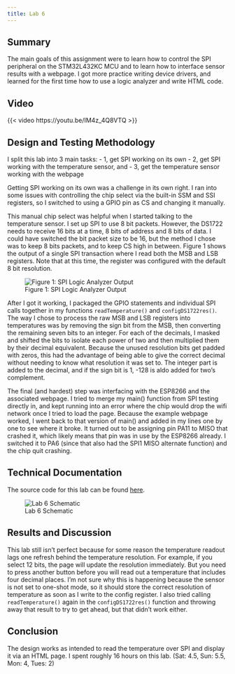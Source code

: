```yaml
---
title: Lab 6
---
```

## Summary

The main goals of this assignment were to learn how to control the SPI peripheral on the STM32L432KC MCU 
and to learn how to interface sensor results with a webpage. I got more practice writing device drivers, 
and learned for the first time how to use a logic analyzer and write HTML code. \

## Video 
{{< video  https://youtu.be/IM4z_4Q8VTQ >}}


## Design and Testing Methodology
I split this lab into 3 main tasks:
- 1, get SPI working on its own
- 2, get SPI working with the temperature sensor, and 
- 3, get the temperature sensor working with the webpage

Getting SPI working on its own was a challenge in its own right. I ran into some issues with controlling the chip select
via the built-in SSM and SSI registers, so I switched to using a GPIO pin as CS and changing it manually.\

This manual chip select was helpful when I started talking to the temperature sensor. I set up SPI to use 8 bit packets.
However, the DS1722 needs to receive 16 bits at a time, 8 bits of address and 8 bits of data. I could have switched the bit packet
size to be 16, but the method I chose was to keep 8 bits packets, and to keep CS high in between. Figure 1 shows the output of a single SPI transaction where I read both the MSB and LSB registers. Note that at this time, the register was configured with the default 8 bit resolution.\

![Figure 1: SPI Logic Analyzer Output](/labs/lab6/images/spi.png)

 After I got it working, I packaged the GPIO statements and individual SPI calls together in my functions `readTemperature()` and `configDS1722res()`. The way I chose to process the raw MSB and LSB registers into temperatures was by removing the sign bit from the MSB, then converting the remaining seven bits to an integer. For each of the decimals, I masked and shifted the bits to isolate each power of two and then multiplied them by their decimal equivalent. Because the unused resolution bits get padded with zeros, this had the advantage of being able to give the correct decimal without needing to know what resolution it was set to. The integer part is added to the decimal, and if the sign bit is 1, -128 is aldo added for two's complement.\

The final (and hardest) step was interfacing with the ESP8266 and the associated webpage. I tried to merge my main() function from SPI testing directly in, and kept running into an error where the chip would drop the wifi network once I tried to load the page. Because the example webpage worked, I went back to that version of main() and added in my lines one by one to see where it broke. It turned out to be assigning pin PA11 to MISO that crashed it, which likely means that pin was in use by the ESP8266 already. I switched it to PA6 (since that also had the SPI1 MISO alternate function) and the chip quit crashing.\

## Technical Documentation
The source code for this lab can be found [here](https://github.com/ellieSundheim/microPs-lab6).

![Lab 6 Schematic](/labs/lab6/images/lab6_schematic.png)

## Results and Discussion 

This lab still isn't perfect because for some reason the temperature readout lags one refresh behind the temperature resolution. For example, if you select 12 bits, the page will update the resolution immediately. But you need to press another button before you will read out a temperature that includes four decimal places. I'm not sure why this is happening because the sensor is not set to one-shot mode, so it should store the correct resolution of temperature as soon as I write to the config register. I also tried calling `readTemperature()` again in the `configDS1722res()` function and throwing away that result to try to get ahead, but that didn't work either.\

## Conclusion
The design works as intended to read the temperature over SPI and display it via an HTML page. I spent roughly 16 hours on this lab. (Sat: 4.5, Sun: 5.5, Mon: 4, Tues: 2) 